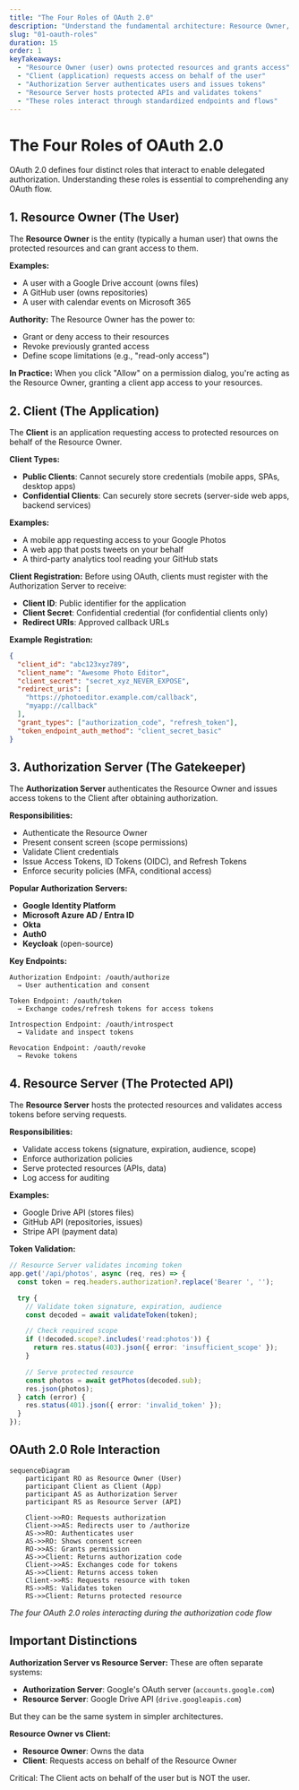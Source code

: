```yaml
---
title: "The Four Roles of OAuth 2.0"
description: "Understand the fundamental architecture: Resource Owner, Client, Authorization Server, and Resource Server."
slug: "01-oauth-roles"
duration: 15
order: 1
keyTakeaways:
  - "Resource Owner (user) owns protected resources and grants access"
  - "Client (application) requests access on behalf of the user"
  - "Authorization Server authenticates users and issues tokens"
  - "Resource Server hosts protected APIs and validates tokens"
  - "These roles interact through standardized endpoints and flows"
---
```


# The Four Roles of OAuth 2.0

OAuth 2.0 defines four distinct roles that interact to enable delegated authorization. Understanding these roles is essential to comprehending any OAuth flow.

## 1. Resource Owner (The User)

The **Resource Owner** is the entity (typically a human user) that owns the protected resources and can grant access to them.

**Examples:**
- A user with a Google Drive account (owns files)
- A GitHub user (owns repositories)
- A user with calendar events on Microsoft 365

**Authority:**
The Resource Owner has the power to:
- Grant or deny access to their resources
- Revoke previously granted access
- Define scope limitations (e.g., "read-only access")

**In Practice:**
When you click "Allow" on a permission dialog, you're acting as the Resource Owner, granting a client app access to your resources.

## 2. Client (The Application)

The **Client** is an application requesting access to protected resources on behalf of the Resource Owner.

**Client Types:**
- **Public Clients**: Cannot securely store credentials (mobile apps, SPAs, desktop apps)
- **Confidential Clients**: Can securely store secrets (server-side web apps, backend services)

**Examples:**
- A mobile app requesting access to your Google Photos
- A web app that posts tweets on your behalf
- A third-party analytics tool reading your GitHub stats

**Client Registration:**
Before using OAuth, clients must register with the Authorization Server to receive:
- **Client ID**: Public identifier for the application
- **Client Secret**: Confidential credential (for confidential clients only)
- **Redirect URIs**: Approved callback URLs

**Example Registration:**
```json
{
  "client_id": "abc123xyz789",
  "client_name": "Awesome Photo Editor",
  "client_secret": "secret_xyz_NEVER_EXPOSE",
  "redirect_uris": [
    "https://photoeditor.example.com/callback",
    "myapp://callback"
  ],
  "grant_types": ["authorization_code", "refresh_token"],
  "token_endpoint_auth_method": "client_secret_basic"
}
```

## 3. Authorization Server (The Gatekeeper)

The **Authorization Server** authenticates the Resource Owner and issues access tokens to the Client after obtaining authorization.

**Responsibilities:**
- Authenticate the Resource Owner
- Present consent screen (scope permissions)
- Validate Client credentials
- Issue Access Tokens, ID Tokens (OIDC), and Refresh Tokens
- Enforce security policies (MFA, conditional access)

**Popular Authorization Servers:**
- **Google Identity Platform**
- **Microsoft Azure AD / Entra ID**
- **Okta**
- **Auth0**
- **Keycloak** (open-source)

**Key Endpoints:**
```
Authorization Endpoint: /oauth/authorize
  → User authentication and consent

Token Endpoint: /oauth/token
  → Exchange codes/refresh tokens for access tokens

Introspection Endpoint: /oauth/introspect
  → Validate and inspect tokens

Revocation Endpoint: /oauth/revoke
  → Revoke tokens
```

## 4. Resource Server (The Protected API)

The **Resource Server** hosts the protected resources and validates access tokens before serving requests.

**Responsibilities:**
- Validate access tokens (signature, expiration, audience, scope)
- Enforce authorization policies
- Serve protected resources (APIs, data)
- Log access for auditing

**Examples:**
- Google Drive API (stores files)
- GitHub API (repositories, issues)
- Stripe API (payment data)

**Token Validation:**
```typescript
// Resource Server validates incoming token
app.get('/api/photos', async (req, res) => {
  const token = req.headers.authorization?.replace('Bearer ', '');

  try {
    // Validate token signature, expiration, audience
    const decoded = await validateToken(token);

    // Check required scope
    if (!decoded.scope?.includes('read:photos')) {
      return res.status(403).json({ error: 'insufficient_scope' });
    }

    // Serve protected resource
    const photos = await getPhotos(decoded.sub);
    res.json(photos);
  } catch (error) {
    res.status(401).json({ error: 'invalid_token' });
  }
});
```

## OAuth 2.0 Role Interaction

```mermaid
sequenceDiagram
    participant RO as Resource Owner (User)
    participant Client as Client (App)
    participant AS as Authorization Server
    participant RS as Resource Server (API)

    Client->>RO: Requests authorization
    Client->>AS: Redirects user to /authorize
    AS->>RO: Authenticates user
    AS->>RO: Shows consent screen
    RO->>AS: Grants permission
    AS->>Client: Returns authorization code
    Client->>AS: Exchanges code for tokens
    AS->>Client: Returns access token
    Client->>RS: Requests resource with token
    RS->>RS: Validates token
    RS->>Client: Returns protected resource
```

*The four OAuth 2.0 roles interacting during the authorization code flow*

## Important Distinctions

**Authorization Server vs Resource Server:**
These are often separate systems:
- **Authorization Server**: Google's OAuth server (`accounts.google.com`)
- **Resource Server**: Google Drive API (`drive.googleapis.com`)

But they can be the same system in simpler architectures.

**Resource Owner vs Client:**
- **Resource Owner**: Owns the data
- **Client**: Requests access on behalf of the Resource Owner

Critical: The Client acts on behalf of the user but is NOT the user.
